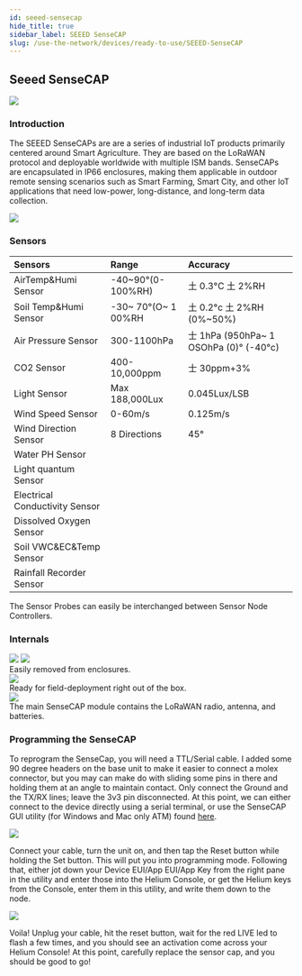 ```yaml
---
id: seeed-sensecap
hide_title: true
sidebar_label: SEEED SenseCAP
slug: /use-the-network/devices/ready-to-use/SEEED-SenseCAP
---
```



## Seeed SenseCAP

<div style={{ textAlign: "center" }}>
  <img
    src={useBaseUrl(
      "img/use-the-network/devices/ready-to-use/seeed-sensecap.png"
    )}
  />
</div>

### Introduction

The SEEED SenseCAPs are are a series of industrial IoT products primarily
centered around Smart Agriculture. They are based on the LoRaWAN protocol and
deployable worldwide with multiple ISM bands. SenseCAPs are encapsulated in IP66
enclosures, making them applicable in outdoor remote sensing scenarios such as
Smart Farming, Smart City, and other IoT applications that need low-power,
long-distance, and long-term data collection.

<div style={{ textAlign: "center" }}>
  <img
    src={useBaseUrl(
      "img/use-the-network/devices/ready-to-use/seeed-sensecap-certs.png"
    )}
  />
</div>

### Sensors

| Sensors                        | Range                | Accuracy                                    |
| :----------------------------- | :------------------- | :------------------------------------------ |
| AirTemp&Humi Sensor            | -40~90°\(0-100%RH\)  | 土 0.3°C 土 2%RH                            |
| Soil Temp&Humi Sensor          | -30~ 70°\(O~ 1 00%RH | 土 0.2°c 土 2%RH \(0%~50%\)                 |
| Air Pressure Sensor            | 300-1100hPa          | 士 1hPa \(950hPa~ 1 OSOhPa \(0\)° \(-40°c\) |
| CO2 Sensor                     | 400-10,000ppm        | 士 30ppm+3%                                 |
| Light Sensor                   | Max 188,000Lux       | 0.045Lux/LSB                                |
| Wind Speed Sensor              | 0-60m/s              | 0.125m/s                                    |
| Wind Direction Sensor          | 8 Directions         | 45°                                         |
| Water PH Sensor                |                      |                                             |
| Light quantum Sensor           |                      |                                             |
| Electrical Conductivity Sensor |                      |                                             |
| Dissolved Oxygen Sensor        |                      |                                             |
| Soil VWC&EC&Temp Sensor        |                      |                                             |
| Rainfall Recorder Sensor       |                      |                                             |

<div style={{ textAlign: "center" }}>
  The Sensor Probes can easily be interchanged between Sensor Node Controllers.
</div>

### Internals

<div style={{ textAlign: "center" }}>
  <img
    src={useBaseUrl(
      "img/use-the-network/devices/ready-to-use/seeed-sensecap-layout.png"
    )}
  />
  <img
    src={useBaseUrl(
      "img/use-the-network/devices/ready-to-use/seeed-sensecap-internals.png"
    )}
  />
</div>

<div style={{ textAlign: "center" }}>Easily removed from enclosures.</div>

<div style={{ textAlign: "center" }}>
  <img
    src={useBaseUrl(
      "img/use-the-network/devices/ready-to-use/seeed-sensecap-mount.png"
    )}
  />
</div>

<div style={{ textAlign: "center" }}>
  Ready for field-deployment right out of the box.
</div>

<div style={{ textAlign: "center" }}>
  <img
    src={useBaseUrl(
      "img/use-the-network/devices/ready-to-use/seeed-sensecap-cable-connector.png"
    )}
  />
</div>

<div style={{ textAlign: "center" }}>
  The main SenseCAP module contains the LoRaWAN radio, antenna, and batteries.
</div>

### Programming the SenseCAP

To reprogram the SenseCap, you will need a TTL/Serial cable. I added some 90
degree headers on the base unit to make it easier to connect a molex connector,
but you may can make do with sliding some pins in there and holding them at an
angle to maintain contact. Only connect the Ground and the TX/RX lines; leave
the 3v3 pin disconnected. At this point, we can either connect to the device
directly using a serial terminal, or use the SenseCAP GUI utility \(for Windows
and Mac only ATM\) found
[here](https://github.com/Seeed-Solution/SenseCAP-Node-Configuration-Tool).

<div style={{ textAlign: "center" }}>
  <img
    src={useBaseUrl(
      "img/use-the-network/devices/ready-to-use/seeed-sensecap-config-tool.png"
    )}
  />
</div>

Connect your cable, turn the unit on, and then tap the Reset button while
holding the Set button. This will put you into programming mode. Following that,
either jot down your Device EUI/App EUI/App Key from the right pane in the
utility and enter those into the Helium Console, or get the Helium keys from the
Console, enter them in this utility, and write them down to the node.

<div style={{ textAlign: "center" }}>
  <img
    src={useBaseUrl(
      "img/use-the-network/devices/ready-to-use/seeed-sensecap-console.png"
    )}
  />
</div>

Voila! Unplug your cable, hit the reset button, wait for the red LIVE led to
flash a few times, and you should see an activation come across your Helium
Console! At this point, carefully replace the sensor cap, and you should be good
to go!
